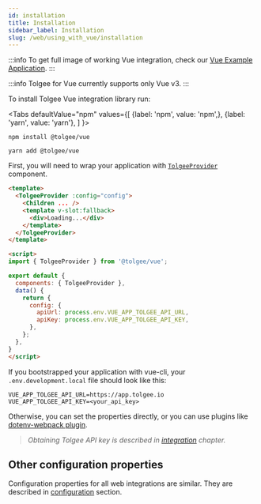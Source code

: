 ```yaml
---
id: installation
title: Installation
sidebar_label: Installation
slug: /web/using_with_vue/installation
---
```


:::info
To get full image of working Vue integration, check our [Vue Example Application](https://github.com/tolgee/vue-example).
:::

:::info
Tolgee for Vue currently supports only Vue v3.
:::

To install Tolgee Vue integration library run:



<Tabs
    defaultValue="npm"
    values={[
        {label: 'npm', value: 'npm',},
        {label: 'yarn', value: 'yarn'},
    ]
    }>
<TabItem value="npm">

```shell
npm install @tolgee/vue
```

</TabItem>
<TabItem value="yarn">

```shell
yarn add @tolgee/vue
```

</TabItem>
</Tabs>

First, you will need to wrap your application with [`TolgeeProvider`](./api#tolgeeprovider) component.

```html
<template>
  <TolgeeProvider :config="config">
    <Children ... />
    <template v-slot:fallback>
      <div>Loading...</div>
    </template>
  </TolgeeProvider>
</template>

<script>
import { TolgeeProvider } from '@tolgee/vue';

export default {
  components: { TolgeeProvider },
  data() {
    return {
      config: {
        apiUrl: process.env.VUE_APP_TOLGEE_API_URL,
        apiKey: process.env.VUE_APP_TOLGEE_API_KEY,
      },
    };
  },
}
</script>
```

If you bootstrapped your application with vue-cli, your `.env.development.local` file should look like this:

```shell
VUE_APP_TOLGEE_API_URL=https://app.tolgee.io
VUE_APP_TOLGEE_API_KEY=<your_api_key>
```

Otherwise, you can set the properties directly, or you can use plugins like [dotenv-webpack plugin](https://www.npmjs.com/package/dotenv-webpack).

> *Obtaining Tolgee API key is described in [integration](../../platform/integration) chapter.*


## Other configuration properties
Configuration properties for all web integrations are similar. They are described in [configuration](../configuration)
section.
